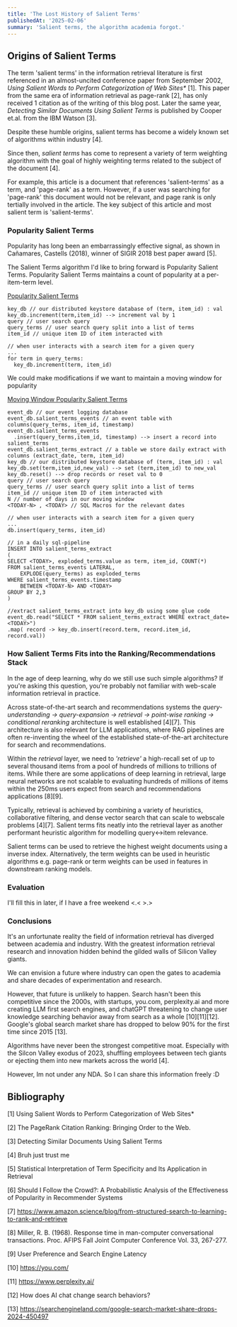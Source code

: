 ```yaml
---
title: 'The Lost History of Salient Terms'
publishedAt: '2025-02-06'
summary: 'Salient terms, the algorithm academia forgot.'
---
```


## Origins of Salient Terms 

The term 'salient terms' in the information retrieval literature is first referenced in an almost-uncited conference paper from September 2002, 
*Using Salient Words to Perform Categorization of Web Sites\** [1]. This paper from the same era of information retrieval as page-rank [2], 
has only received 1 citation as of the writing of this blog post. Later the same year, *Detecting Similar Documents Using Salient Terms* is published
by Cooper et.al. from the IBM Watson [3].

Despite these humble origins, salient terms has become a widely known
set of algorithms within industry [4].


Since then, *salient terms* has come to represent a variety of term weighting algorithm with the goal of highly weighting terms related to the subject of the document [4].

For example, this article is a document that references 'salient-terms' as a term, and 'page-rank' as a term. 
However, if a user was searching for 'page-rank' this document would not be relevant, and page rank is only tertially involved in the article. 
The key subject of this article and most salient term is 'salient-terms'.


### Popularity Salient Terms 

Popularity has long been an embarrassingly effective signal, as shown in Cañamares, Castells (2018), winner of SIGIR 2018 best paper award [5].

The Salient Terms algorithm I'd like to bring forward is Popularity Salient Terms.
Popularity Salient Terms maintains a count of popularity at a per-item-term level.

<u>Popularity Salient Terms</u>
```
key_db // our distributed keystore database of (term, item_id) : val
key_db.increment(term,item_id) --> increment val by 1
query // user search query
query_terms // user search query split into a list of terms
item_id // unique item ID of item interacted with

// when user interacts with a search item for a given query
...
for term in query_terms:
  key_db.increment(term, item_id)
```

We could make modifications if we want to maintain a moving window for popularity

<u>Moving Window Popularity Salient Terms</u>
```
event_db // our event logging database  
event_db.salient_terms_events // an event table with columns(query_terms, item_id, timestamp)
event_db.salient_terms_events 
  .insert(query_terms,item_id, timestamp) --> insert a record into salient_terms
event_db.salient_terms_extract // a table we store daily extract with columns (extract_date, term, item_id)
key_db // our distributed keystore database of (term, item_id) : val
key_db.set(term,item_id,new_val) --> set (term,item_id) to new_val
key_db.reset() --> drop records or reset val to 0
query // user search query
query_terms // user search query split into a list of terms
item_id // unique item ID of item interacted with
N // number of days in our moving window
<TODAY-N> , <TODAY> // SQL Macros for the relevant dates

// when user interacts with a search item for a given query
...
db.insert(query_terms, item_id)

// in a daily sql-pipeline
INSERT INTO salient_terms_extract
(
SELECT <TODAY>, exploded_terms.value as term, item_id, COUNT(*)
FROM salient_terms_events LATERAL,
    EXPLODE(query_terms) as exploded_terms
WHERE salient_terms_events.timestamp
    BETWEEN <TODAY-N> AND <TODAY> 
GROUP BY 2,3
)

//extract salient_terms_extract into key_db using some glue code
event_db.read("SELECT * FROM salient_terms_extract WHERE extract_date=<TODAY>")
.map( record -> key_db.insert(record.term, record.item_id, record.val))
```
### How Salient Terms Fits into the Ranking/Recommendations Stack

In the age of deep learning, why do we still use such simple algorithms? If you're asking this question,
you're probably not familiar with web-scale information retrieval in practice. 

Across state-of-the-art search and recommendations systems the
*query-understanding -> query-expansion -> retrieval -> point-wise ranking -> conditional reranking* architecture is well established [4][7].
This architecture is also relevant for LLM applications, where RAG pipelines are often re-inventing the wheel
of the established state-of-the-art architecture for search and recommendations.

Within the *retrieval* layer, we need to *'retrieve'* a high-recall set of up to several thousand items from a pool of 
hundreds of millions to trillions of items. While there are some applications of deep learning in retrieval, large neural networks
are not scalable to evaluating hundreds of millions of items within the 250ms users expect from search and recommendations applications [8][9].

Typically, retrieval is achieved by combining a variety of heuristics, collaborative filtering, and dense vector search that can scale 
to webscale problems [4][7]. Salient terms fits neatly into the retrieval layer as another performant heuristic algorithm for modelling query\<\-\>item relevance.

Salient terms can be used to retrieve the highest weight documents using a inverse index. 
Alternatively, the term weights can be used in heuristic algorithms e.g. page-rank or term weights can be used in features in downstream ranking models.  

### Evaluation

I'll fill this in later, if I have a free weekend \<.\< \>.\>


### Conclusions

It's an unfortunate reality the field of information retrieval has diverged between academia and industry. 
With the greatest information retrieval research and innovation hidden behind the gilded walls of Silicon Valley giants.

We can envision a future where industry can open the gates to academia and share decades of experimentation and research. 

However, that future is unlikely to happen. 
Search hasn't been this competitive since the 2000s, with startups, you.com, perplexity.ai and more
creating LLM first search engines, and chatGPT threatening to change user knowledge searching behavior away from search as a whole [10][11][12].
Google's global search market share has dropped to below 90% for the first time since 2015 [13].

Algorithms have never been the strongest competitive moat.
Especially with the Silcon Valley exodus of 2023, shuffling employees between tech giants
or ejecting them into new markets across the world [4].

However, Im not under any NDA. So I can share this information freely :D


## Bibliography

[1] Using Salient Words to Perform Categorization of Web Sites\*

[2] The PageRank Citation Ranking: Bringing Order to the Web.

[3] Detecting Similar Documents Using Salient Terms 

[4] Bruh just trust me

[5] Statistical Interpretation of Term Specificity and Its Application in Retrieval

[6] Should I Follow the Crowd?: A Probabilistic Analysis of the Effectiveness of Popularity in Recommender Systems

[7] https://www.amazon.science/blog/from-structured-search-to-learning-to-rank-and-retrieve

[8] Miller, R. B. (1968). Response time in man-computer conversational transactions. Proc. AFIPS Fall Joint Computer Conference Vol. 33, 267-277.

[9] User Preference and Search Engine Latency

[10] https://you.com/

[11] https://www.perplexity.ai/

[12] How does AI chat change search behaviors?

[13] https://searchengineland.com/google-search-market-share-drops-2024-450497
